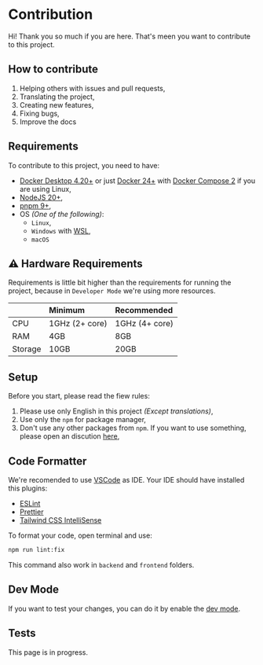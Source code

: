 
# Contribution

Hi! Thank you so much if you are here. That's meen you want to contribute to this project.

## How to contribute

1. Helping others with issues and pull requests,
2. Translating the project,
3. Creating new features,
4. Fixing bugs,
5. Improve the docs

## Requirements

To contribute to this project, you need to have:

- [Docker Desktop 4.20+](https://www.docker.com/products/docker-desktop/) or just [Docker 24+](https://www.docker.com/) with [Docker Compose 2](https://docs.docker.com/compose/) if you are using Linux,
- [NodeJS 20+](https://nodejs.org/en/),
- [pnpm 9+](https://pnpm.io/),
- OS _(One of the following)_:
  - `Linux`,
  - `Windows` with [WSL](https://learn.microsoft.com/en-us/windows/wsl/install),
  - `macOS`

## ⚠️ Hardware Requirements

Requirements is little bit higher than the requirements for running the project, because in `Developer Mode` we're using more resources.

|         | Minimum        | Recommended    |
| :------ | :------------- | :------------- |
| CPU     | 1GHz (2+ core) | 1GHz (4+ core) |
| RAM     | 4GB            | 8GB            |
| Storage | 10GB           | 20GB           |

## Setup

Before you start, please read the fiew rules:

1. Please use only English in this project _(Except translations)_,
2. Use only the `npm` for package manager,
3. Don't use any other packages from `npm`. If you want to use something, please open an discution [here](https://github.com/aXenDeveloper/vitnode/discussions/categories/ideas),

## Code Formatter

We're recomended to use [VSCode](https://code.visualstudio.com/) as IDE.
Your IDE should have installed this plugins:

- [ESLint](https://marketplace.visualstudio.com/items?itemName=dbaeumer.vscode-eslint)
- [Prettier](https://marketplace.visualstudio.com/items?itemName=esbenp.prettier-vscode)
- [Tailwind CSS IntelliSense](https://marketplace.visualstudio.com/items?itemName=bradlc.vscode-tailwindcss)

To format your code, open terminal and use:

```bash
npm run lint:fix
```

This command also work in `backend` and `frontend` folders.

## Dev Mode

If you want to test your changes, you can do it by enable the [dev mode](/dev).

## Tests

<Callout type="warning" emoji="⚠️">
  This page is in progress.
</Callout>
